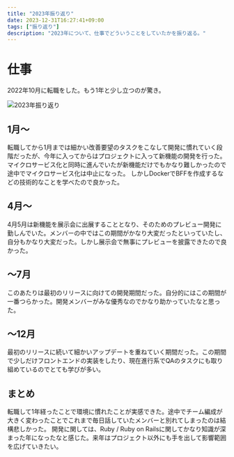 ```yaml
---
title: "2023年振り返り"
date: 2023-12-31T16:27:41+09:00
tags: ["振り返り"]
description: "2023年について、仕事でどういうことをしていたかを振り返る。"
---
```


# 仕事

2022年10月に転職をした。もう1年と少し立つのが驚き。

<Image src={retrospectiveImage} alt="2023年振り返り" class="w-3/4 mx-auto rounded-md shadow-lg" />

## 1月〜

転職してから1月までは細かい改善要望のタスクをこなして開発に慣れていく段階だったが、今年に入ってからはプロジェクトに入って新機能の開発を行った。
マイクロサービス化と同時に進んでいたが新機能だけでもかなり難しかったので途中でマイクロサービス化は中止になった。
しかしDockerでBFFを作成するなどの技術的なことを学べたので良かった。

## 4月〜

4月5月は新機能を展示会に出展することとなり、そのためのプレビュー開発に勤しんでいた。メンバーの中ではこの期間がかなり大変だったといっていたし、自分もかなり大変だった。しかし展示会で無事にプレビューを披露できたので良かった。

## 〜7月

このあたりは最初のリリースに向けての開発期間だった。自分的にはこの期間が一番つらかった。開発メンバーがみな優秀なのでかなり助かっていたなと思った。

## 〜12月

最初のリリースに続いて細かいアップデートを重ねていく期間だった。この期間で少しだけフロントエンドの実装をしたり、現在進行系でQAのタスクにも取り組めているのでとても学びが多い。

## まとめ

転職して1年経ったことで環境に慣れたことが実感できた。途中でチーム編成が大きく変わったことでこれまで毎日話していたメンバーと別れてしまったのは結構悲しかった。
開発に関しては、Ruby / Ruby on Railsに関してかなり知識が深まった年になったなと感じた。来年はプロジェクト以外にも手を出して影響範囲を広げていきたい。
